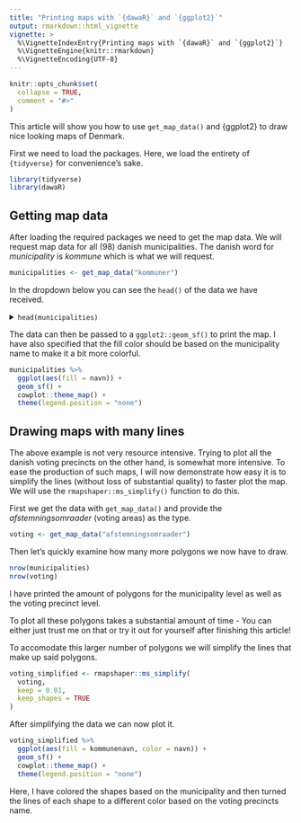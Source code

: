 ```yaml
---
title: "Printing maps with `{dawaR}` and `{ggplot2}`"
output: rmarkdown::html_vignette
vignette: >
  %\VignetteIndexEntry{Printing maps with `{dawaR}` and `{ggplot2}`}
  %\VignetteEngine{knitr::rmarkdown}
  %\VignetteEncoding{UTF-8}
---
```


```r
knitr::opts_chunk$set(
  collapse = TRUE,
  comment = "#>"
)
```

This article will show you how to use `get_map_data()` and {ggplot2} to draw nice looking maps of Denmark.

First we need to load the packages. Here, we load the entirety of `{tidyverse}` for convenience's sake.

```r
library(tidyverse)
library(dawaR)
```

## Getting map data

After loading the required packages we need to get the map data. We will request map data for all (98) danish municipalities. The danish word for *municipality* is *kommune* which is what we will request.

```r
municipalities <- get_map_data("kommuner")
```

In the dropdown below you can see the `head()` of the data we have received.

<details>
  <summary>`head(municipalities)`</summary>
  ```r
  head(municipalities)
  ```
</details>

The data can then be passed to a `ggplot2::geom_sf()` to print the map. I have also specified that the fill color should be based on the municipality name to make it a bit more colorful.

```r
municipalities %>% 
  ggplot(aes(fill = navn)) +
  geom_sf() +
  cowplot::theme_map() +
  theme(legend.position = "none")
```

## Drawing maps with many lines

The above example is not very resource intensive. Trying to plot all the danish voting precincts on the other hand, is somewhat more intensive. To ease the production of such maps, I will now demonstrate how easy it is to simplify the lines (without loss of substantial quality) to faster plot the map. We will use the `rmapshaper::ms_simplify()` function to do this.

First we get the data with `get_map_data()` and provide the *afstemningsomraader* (voting areas) as the type.

```r
voting <- get_map_data("afstemningsomraader")
```

Then let's quickly examine how many more polygons we now have to draw.

```r
nrow(municipalities)
nrow(voting)
```

I have printed the amount of polygons for the municipality level as well as the voting precinct level.

To plot all these polygons takes a substantial amount of time - You can either just trust me on that or try it out for yourself after finishing this article!

To accomodate this larger number of polygons we will simplify the lines that make up said polygons.


```r
voting_simplified <- rmapshaper::ms_simplify(
  voting,
  keep = 0.01,
  keep_shapes = TRUE
)
```

After simplifying the data we can now plot it.

```r
voting_simplified %>% 
  ggplot(aes(fill = kommunenavn, color = navn)) +
  geom_sf() +
  cowplot::theme_map() +
  theme(legend.position = "none")
```

Here, I have colored the shapes based on the municipality and then turned the lines of each shape to a different color based on the voting precincts name.
